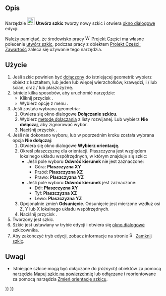 <languages/>

{{Docnav/pl
|
|[[Sketcher_EditSketch/pl|Edycja szkicu]]
|[[Sketcher_Workbench/pl|środowisko pracy Szkicownik]]
|IconL=
|IconR=Sketcher_EditSketch.svg
|IconC=Workbench_Sketcher.svg
}}

{{GuiCommand/pl
|Name=Sketcher NewSketch
|Name/pl=Szkicownik: Utwórz szkic
|MenuLocation=Szkic → Utwórz szkic
|Workbenches=[[Sketcher_Workbench/pl|Szkicownik]]
|SeeAlso=[[PartDesign_NewSketch/pl|Utwórz szkic]], [[Sketcher_ReorientSketch/pl|Zmień orientację szkicu ...]]
}}

<span id="Description"></span>
==Opis==

Narzędzie [[Image:Sketcher_NewSketch.svg|24px]] '''Utwórz szkic''' tworzy nowy szkic i otwiera [[Sketcher_Dialog/pl|okno dialogowe]] edycji.

Należy pamiętać, że środowisko pracy [[Image:Workbench_PartDesign.svg|16px]]  [[PartDesign_Workbench/pl|Projekt Części]] ma własne polecenie [[PartDesign_NewSketch/pl|utwórz szkic]], podczas pracy z obiektem [[PartDesign_Body/pl|Projekt Części: Zawartość]] zaleca się używanie tego narzędzia.

<span id="Usage"></span>
==Użycie==

# Jeśli szkic powinien być [[Part_EditAttachment/pl|dołączony]] do istniejącej geometrii: wybierz obiekt z kształtem, lub jeden lub więcej wierzchołków, krawędzi, i / lub ścian, oraz / lub płaszczyznę.
# Istnieje kilka sposobów, aby uruchomić narzędzie:
#* Kliknij przycisk {{Button|[[Image:Sketcher_NewSketch.svg|16px]] [[Sketcher_NewSketch/pl|Utwórz szkic]]}}.
#* Wybierz opcję z menu {{MenuCommand|Szkic → [[Image:Sketcher_NewSketch.svg|16px]] Utwórz szkic}}.
# Jeśli została wybrana geometria:
## Otwiera się okno dialogowe '''Dołączanie szkicu'''.
## Wybierz [[Part_EditAttachment/pl#Tryby_dołączenia|metodę dołączania]] z listy rozwijanej. Lub wybierz '''Nie dołączaj''', aby zignorować wybór.
## Naciśnij przycisk {{Button|OK}}.
# Jeśli nie dokonano wyboru, lub w poprzednim kroku została wybrana opcja '''Nie dołączaj''':
## Otwiera się okno dialogowe '''Wybierz orientację'''.
## Określ płaszczyznę dla orientacji. Płaszczyzna jest względem lokalnego układu współrzędnych, w którym znajduje się szkic:
##* Jeśli pole wyboru '''Odwróć kierunek''' nie jest zaznaczone:
##** Góra: '''Płaszczyzna XY'''
##** Przód: '''Płaszczyzna XZ'''
##** Prawo: '''Płaszczyzna YZ'''
##* Jeśli pole wyboru '''Odwróć kierunek''' jest zaznaczone:
##** Dół: '''Płaszczyzna XY'''
##** Tył: '''Płaszczyzna XZ'''
##** Lewo: '''Płaszczyzna YZ'''
## Opcjonalnie zmień '''Odsunięcie'''. Odsunięcie jest mierzone wzdłuż osi Z, Y lub X lokalnego układu współrzędnych.
## Naciśnij przycisk {{Button|OK}}.
# Tworzony jest szkic.
# Szkic jest ustawiany w trybie edycji i otwiera się [[Sketcher_Dialog/pl|okno dialogowe]] szkicownika.
# Aby zakończyć tryb edycji, zobacz informacje na stronie [[Image:Sketcher_LeaveSketch.svg|16px]] [[Sketcher_LeaveSketch/pl|Zamknij szkic]].

<span id="Notes"></span>
==Uwagi==

* Istniejące szkice mogą być dołączane do ''(różnych)'' obiektów za pomocą narzędzia [[Sketcher_MapSketch/pl|Mapuj szkic na powierzchnię]] lub odłączane i reorientowane za pomocą narzędzia [[Sketcher_ReorientSketch/pl|Zmień orientacje szkicu]].


{{Docnav/pl
|
|[[Sketcher_EditSketch/pl|Edycja szkicu]]
|[[Sketcher_Workbench/pl|środowisko pracy Szkicownik]]
|IconL=
|IconR=Sketcher_EditSketch.svg
|IconC=Workbench_Sketcher.svg
}}

{{Sketcher_Tools_navi{{#translation:}}}}
{{Userdocnavi{{#translation:}}}}